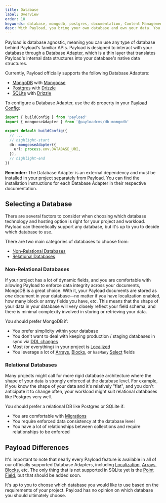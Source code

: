 ```yaml
---
title: Database
label: Overview
order: 10
keywords: database, mongodb, postgres, documentation, Content Management System, cms, headless, typescript, node, react, nextjs
desc: With Payload, you bring your own database and own your data. You have full control.
---
```


Payload is database agnostic, meaning you can use any type of database behind Payload's familiar APIs. Payload is designed to interact with your database through a Database Adapter, which is a thin layer that translates Payload's internal data structures into your database's native data structures.

Currently, Payload officially supports the following Database Adapters:

- [MongoDB](/docs/database/mongodb) with [Mongoose](https://mongoosejs.com/)
- [Postgres](/docs/database/postgres) with [Drizzle](https://drizzle.team/)
- [SQLite](/docs/database/sqlite) with [Drizzle](https://drizzle.team/)

To configure a Database Adapter, use the `db` property in your [Payload Config](../configuration/overview):

```ts
import { buildConfig } from 'payload'
import { mongooseAdapter } from '@payloadcms/db-mongodb'

export default buildConfig({
  // ...
  // highlight-start
  db: mongooseAdapter({
    url: process.env.DATABASE_URI,
  }),
  // highlight-end
})
```

<Banner type="warning">
  <strong>Reminder:</strong>
  The Database Adapter is an external dependency and must be installed in your project separately from Payload. You can find the installation instructions for each Database Adapter in their respective documentation.
</Banner>

## Selecting a Database

There are several factors to consider when choosing which database technology and hosting option is right for your project and workload. Payload can theoretically support any database, but it's up to you to decide which database to use.

There are two main categories of databases to choose from:

- [Non-Relational Databases](#non-relational-databases)
- [Relational Databases](#relational-databases)

### Non-Relational Databases

If your project has a lot of dynamic fields, and you are comfortable with allowing Payload to enforce data integrity across your documents, MongoDB is a great choice. With it, your Payload documents are stored as _one_ document in your database—no matter if you have localization enabled, how many block or array fields you have, etc. This means that the shape of your data in your database will very closely reflect your field schema, and there is minimal complexity involved in storing or retrieving your data.

You should prefer MongoDB if:

- You prefer simplicity within your database
- You don't want to deal with keeping production / staging databases in sync via [DDL changes](https://en.wikipedia.org/wiki/Data_definition_language)
- Most (or everything) in your project is [Localized](../configuration/localization)
- You leverage a lot of [Arrays](../fields/array), [Blocks](../fields/blocks), or `hasMany` [Select](../fields/select) fields

### Relational Databases

Many projects might call for more rigid database architecture where the shape of your data is strongly enforced at the database level. For example, if you know the shape of your data and it's relatively "flat", and you don't anticipate it to change often, your workload might suit relational databases like Postgres very well.

You should prefer a relational DB like Postgres or SQLite if:

- You are comfortable with [Migrations](./migrations)
- You require enforced data consistency at the database level
- You have a lot of relationships between collections and require relationships to be enforced

## Payload Differences

It's important to note that nearly every Payload feature is available in all of our officially supported Database Adapters, including [Localization](../configuration/localization), [Arrays](../fields/array), [Blocks](../fields/blocks), etc. The only thing that is not supported in SQLite yet is the [Point Field](/docs/fields/point), but that should be added soon.

It's up to you to choose which database you would like to use based on the requirements of your project. Payload has no opinion on which database you should ultimately choose.
